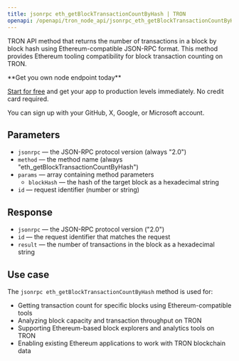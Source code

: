 ```yaml
---
title: jsonrpc eth_getBlockTransactionCountByHash | TRON
openapi: /openapi/tron_node_api/jsonrpc_eth_getBlockTransactionCountByHash.json POST /95e61622bf6a8af293978377718e3b77/jsonrpc
---
```


TRON API method that returns the number of transactions in a block by block hash using Ethereum-compatible JSON-RPC format. This method provides Ethereum tooling compatibility for block transaction counting on TRON.

<Check>
**Get you own node endpoint today**

[Start for free](https://console.chainstack.com/) and get your app to production levels immediately. No credit card required.

You can sign up with your GitHub, X, Google, or Microsoft account.
</Check>

## Parameters

* `jsonrpc` — the JSON-RPC protocol version (always "2.0")
* `method` — the method name (always "eth_getBlockTransactionCountByHash")
* `params` — array containing method parameters
  * `blockHash` — the hash of the target block as a hexadecimal string
* `id` — request identifier (number or string)

## Response

* `jsonrpc` — the JSON-RPC protocol version ("2.0")
* `id` — the request identifier that matches the request
* `result` — the number of transactions in the block as a hexadecimal string

## Use case

The `jsonrpc eth_getBlockTransactionCountByHash` method is used for:

* Getting transaction count for specific blocks using Ethereum-compatible tools
* Analyzing block capacity and transaction throughput on TRON
* Supporting Ethereum-based block explorers and analytics tools on TRON
* Enabling existing Ethereum applications to work with TRON blockchain data